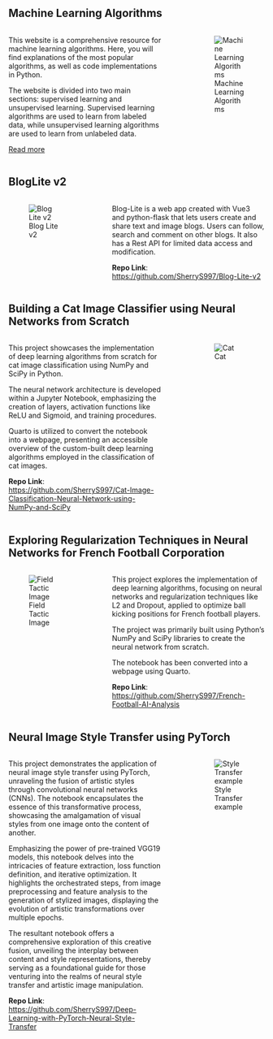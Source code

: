## Machine Learning Algorithms

:::: columns

::: {.column width="65%"}
This website is a comprehensive resource for machine learning algorithms. Here, you will find explanations of the most popular algorithms, as well as code implementations in Python.

The website is divided into two main sections: supervised learning and unsupervised learning. Supervised learning algorithms are used to learn from labeled data, while unsupervised learning algorithms are used to learn from unlabeled data.

[Read more](https://sherrys997.github.io/Machine-Learning-Algorithms/){target="_blank" .button}


:::

::: {.column width="5%"}
:::

::: {.column width="30%"}
![Machine Learning Algorithms](https://cdn1.vogel.de/unsafe/540x0/smart/images.vogel.de/vogelonline/bdb/1529600/1529612/original.jpg)
:::

::::

## BlogLite v2

:::: columns

::: {.column width="30%"}
![Blog Lite v2](images/bloglitev2.png)
:::

::: {.column width="5%"}
:::

::: {.column width="65%"}
Blog-Lite is a web app created with Vue3 and python-flask that lets users create and share text and image blogs. Users can follow, search and comment on other blogs. It also has a Rest API for limited data access and modification.

**Repo Link**: [https://github.com/SherryS997/Blog-Lite-v2](https://github.com/SherryS997/Blog-Lite-v2){target="_blank" .button}
:::

::::

## Building a Cat Image Classifier using Neural Networks from Scratch

:::: columns

::: {.column width="65%"}
This project showcases the implementation of deep learning algorithms from scratch for cat image classification using NumPy and SciPy in Python. 

The neural network architecture is developed within a Jupyter Notebook, emphasizing the creation of layers, activation functions like ReLU and Sigmoid, and training procedures. 

Quarto is utilized to convert the notebook into a webpage, presenting an accessible overview of the custom-built deep learning algorithms employed in the classification of cat images.

**Repo Link**: [https://github.com/SherryS997/Cat-Image-Classification-Neural-Network-using-NumPy-and-SciPy](https://sherrys997.github.io/Cat-Image-Classification-Neural-Network-using-NumPy-and-SciPy/Cat_classifier.html){target="_blank" .button}

:::

::: {.column width="5%"}
:::

::: {.column width="30%"}
![Cat](https://c.pxhere.com/photos/fa/1e/photo-73487.jpg!d)
:::

::::

## Exploring Regularization Techniques in Neural Networks for French Football Corporation

:::: columns

::: {.column width="30%"}
![Field Tactic Image](images/field_kiank.png)
:::

::: {.column width="5%"}
:::

::: {.column width="65%"}
This project explores the implementation of deep learning algorithms, focusing on neural networks and regularization techniques like L2 and Dropout, applied to optimize ball kicking positions for French football players. 

The project was primarily built using Python's NumPy and SciPy libraries to create the neural network from scratch. 

The notebook has been converted into a webpage using Quarto.

**Repo Link**: [https://github.com/SherryS997/French-Football-AI-Analysis](https://sherrys997.github.io/French-Football-AI-Analysis/){target="_blank" .button}
:::

::::

## Neural Image Style Transfer using PyTorch

:::: columns

::: {.column width="65%"}
This project demonstrates the application of neural image style transfer using PyTorch, unraveling the fusion of artistic styles through convolutional neural networks (CNNs). The notebook encapsulates the essence of this transformative process, showcasing the amalgamation of visual styles from one image onto the content of another.

Emphasizing the power of pre-trained VGG19 models, this notebook delves into the intricacies of feature extraction, loss function definition, and iterative optimization. It highlights the orchestrated steps, from image preprocessing and feature analysis to the generation of stylized images, displaying the evolution of artistic transformations over multiple epochs.

The resultant notebook offers a comprehensive exploration of this creative fusion, unveiling the interplay between content and style representations, thereby serving as a foundational guide for those venturing into the realms of neural style transfer and artistic image manipulation.

**Repo Link**: [https://github.com/SherryS997/Deep-Learning-with-PyTorch-Neural-Style-Transfer](https://sherrys997.github.io/Deep-Learning-with-PyTorch-Neural-Style-Transfer/nb.html){target="_blank" .button}

:::

::: {.column width="5%"}
:::

::: {.column width="30%"}
![Style Transfer example](https://sherrys997.github.io/Deep-Learning-with-PyTorch-Neural-Style-Transfer/nb_files/figure-html/cell-16-output-1.png)
:::

::::